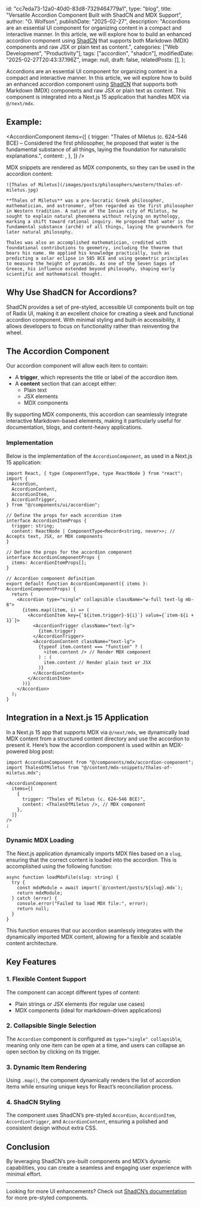   id: "cc7eda73-12a0-40d0-83d8-7329464779a1",
  type: "blog",
  title: "Versatile Accordion Component Built with ShadCN and MDX Support",
  author: "O. Wolfson",
  publishDate: "2025-02-27",
  description:
    "Accordions are an essential UI component for organizing content in a compact and interactive manner. In this article, we will explore how to build an enhanced accordion component using [ShadCN](https://ui.shadcn.com) that supports both Markdown (MDX) components and raw JSX or plain text as content.",
  categories: ["Web Development", "Productivity"],
  tags: ["accordion", "shadcn"],
  modifiedDate: "2025-02-27T20:43:37.196Z",
  image: null,
  draft: false,
  relatedPosts: [],
};


Accordions are an essential UI component for organizing content in a compact and interactive manner. In this article, we will explore how to build an enhanced accordion component using [ShadCN](https://ui.shadcn.com) that supports both Markdown (MDX) components and raw JSX or plain text as content. This component is integrated into a Next.js 15 application that handles MDX via `@/next/mdx`.

## Example:

<AccordionComponent
  items={[
    {
      trigger:
        "Thales of Miletus (c. 624–546 BCE) – Considered the first philosopher, he proposed that water is the fundamental substance of all things, laying the foundation for naturalistic explanations.",
      content: <ThalesOfMiletus />,
    },
  ]}
/>

MDX snippets are rendered as MDX components, so they can be used in the accordion content:

```mdx
![Thales of Miletus](/images/posts/philosophers/western/thales-of-miletus.jpg)

**Thales of Miletus** was a pre-Socratic Greek philosopher, mathematician, and astronomer, often regarded as the first philosopher in Western tradition. A native of the Ionian city of Miletus, he sought to explain natural phenomena without relying on mythology, marking a shift toward rational inquiry. He proposed that water is the fundamental substance (archê) of all things, laying the groundwork for later natural philosophy.

Thales was also an accomplished mathematician, credited with foundational contributions to geometry, including the theorem that bears his name. He applied his knowledge practically, such as predicting a solar eclipse in 585 BCE and using geometric principles to measure the height of pyramids. As one of the Seven Sages of Greece, his influence extended beyond philosophy, shaping early scientific and mathematical thought.
```

## Why Use ShadCN for Accordions?

ShadCN provides a set of pre-styled, accessible UI components built on top of Radix UI, making it an excellent choice for creating a sleek and functional accordion component. With minimal styling and built-in accessibility, it allows developers to focus on functionality rather than reinventing the wheel.

## The Accordion Component

Our accordion component will allow each item to contain:

- A **trigger**, which represents the title or label of the accordion item.
- A **content** section that can accept either:
  - Plain text
  - JSX elements
  - MDX components

By supporting MDX components, this accordion can seamlessly integrate interactive Markdown-based elements, making it particularly useful for documentation, blogs, and content-heavy applications.

### Implementation

Below is the implementation of the `AccordionComponent`, as used in a Next.js 15 application:

```tsx
import React, { type ComponentType, type ReactNode } from "react";
import {
  Accordion,
  AccordionContent,
  AccordionItem,
  AccordionTrigger,
} from "@/components/ui/accordion";

// Define the props for each accordion item
interface AccordionItemProps {
  trigger: string;
  content: ReactNode | ComponentType<Record<string, never>>; // Accepts text, JSX, or MDX components
}

// Define the props for the accordion component
interface AccordionComponentProps {
  items: AccordionItemProps[];
}

// Accordion component definition
export default function AccordionComponent({ items }: AccordionComponentProps) {
  return (
    <Accordion type="single" collapsible className="w-full text-lg mb-8">
      {items.map((item, i) => (
        <AccordionItem key={`${item.trigger}-${i}`} value={`item-${i + 1}`}>
          <AccordionTrigger className="text-lg">
            {item.trigger}
          </AccordionTrigger>
          <AccordionContent className="text-lg">
            {typeof item.content === "function" ? (
              <item.content /> // Render MDX component
            ) : (
              item.content // Render plain text or JSX
            )}
          </AccordionContent>
        </AccordionItem>
      ))}
    </Accordion>
  );
}
```

## Integration in a Next.js 15 Application

In a Next.js 15 app that supports MDX via `@/next/mdx`, we dynamically load MDX content from a structured content directory and use the accordion to present it. Here’s how the accordion component is used within an MDX-powered blog post:

```mdx
import AccordionComponent from "@/components/mdx/accordion-component";
import ThalesOfMiletus from "@/content/mdx-snippets/thales-of-miletus.mdx";

<AccordionComponent
  items={[
    {
      trigger: "Thales of Miletus (c. 624–546 BCE)",
      content: <ThalesOfMiletus />, // MDX component
    },
  ]}
/>
;
```

### Dynamic MDX Loading

The Next.js application dynamically imports MDX files based on a `slug`, ensuring that the correct content is loaded into the accordion. This is accomplished using the following function:

```tsx
async function loadMdxFile(slug: string) {
  try {
    const mdxModule = await import(`@/content/posts/${slug}.mdx`);
    return mdxModule;
  } catch (error) {
    console.error("Failed to load MDX file:", error);
    return null;
  }
}
```

This function ensures that our accordion seamlessly integrates with the dynamically imported MDX content, allowing for a flexible and scalable content architecture.

## Key Features

### 1. **Flexible Content Support**

The component can accept different types of content:

- Plain strings or JSX elements (for regular use cases)
- MDX components (ideal for markdown-driven applications)

### 2. **Collapsible Single Selection**

The `Accordion` component is configured as `type="single" collapsible`, meaning only one item can be open at a time, and users can collapse an open section by clicking on its trigger.

### 3. **Dynamic Item Rendering**

Using `.map()`, the component dynamically renders the list of accordion items while ensuring unique keys for React’s reconciliation process.

### 4. **ShadCN Styling**

The component uses ShadCN’s pre-styled `Accordion`, `AccordionItem`, `AccordionTrigger`, and `AccordionContent`, ensuring a polished and consistent design without extra CSS.

## Conclusion

By leveraging ShadCN’s pre-built components and MDX’s dynamic capabilities, you can create a seamless and engaging user experience with minimal effort.

---

Looking for more UI enhancements? Check out [ShadCN’s documentation](https://ui.shadcn.com) for more pre-styled components.
